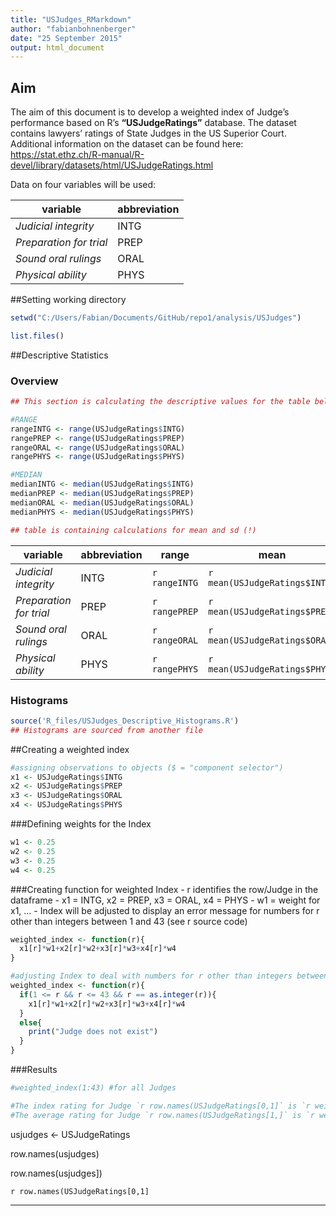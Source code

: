 ```yaml
---
title: "USJudges_RMarkdown"
author: "fabianbohnenberger"
date: "25 September 2015"
output: html_document
---
```



## Aim

The aim of this document is to develop a weighted index of Judge's performance based on R's **"USJudgeRatings"** database. The dataset contains lawyers' ratings of State Judges in the US Superior Court. Additional information on the dataset can be found here: <https://stat.ethz.ch/R-manual/R-devel/library/datasets/html/USJudgeRatings.html>

Data on four variables will be used: 

|variable| abbreviation|
|------|---|
|*Judicial integrity* | INTG|
|*Preparation for trial* | PREP|
|*Sound oral rulings* | ORAL|
|*Physical ability* | PHYS|


##Setting working directory 
```r
setwd("C:/Users/Fabian/Documents/GitHub/repo1/analysis/USJudges")

list.files()
```


##Descriptive Statistics 

### Overview

```r
## This section is calculating the descriptive values for the table below. 

#RANGE
rangeINTG <- range(USJudgeRatings$INTG)
rangePREP <- range(USJudgeRatings$PREP)
rangeORAL <- range(USJudgeRatings$ORAL)
rangePHYS <- range(USJudgeRatings$PHYS)

#MEDIAN
medianINTG <- median(USJudgeRatings$INTG)
medianPREP <- median(USJudgeRatings$PREP)
medianORAL <- median(USJudgeRatings$ORAL)
medianPHYS <- median(USJudgeRatings$PHYS)

## table is containing calculations for mean and sd (!) 
```

|variable|abbreviation|range|mean|median|standard deviation|
|--------|------------|-----|----|------|------------------|
|*Judicial integrity* |INTG |`r rangeINTG` | `r mean(USJudgeRatings$INTG)` | `r medianINTG` |`r sd(USJudgeRatings$INTG)`|
|*Preparation for trial* | PREP| `r rangePREP` |`r mean(USJudgeRatings$PREP)`| `r medianPREP` |`r sd(USJudgeRatings$PREP)`|
|*Sound oral rulings* | ORAL| `r rangeORAL` |`r mean(USJudgeRatings$ORAL)`| `r medianORAL` |`r sd(USJudgeRatings$ORAL)`|
|*Physical ability* | PHYS|`r rangePHYS` | `r mean(USJudgeRatings$PHYS)`| `r medianPHYS` |`r sd(USJudgeRatings$PHYS)`|


### Histograms 
```r
source('R_files/USJudges_Descriptive_Histograms.R')
## Histograms are sourced from another file
```



##Creating a weighted index

```r
#assigning observations to objects ($ = "component selector") 
x1 <- USJudgeRatings$INTG
x2 <- USJudgeRatings$PREP
x3 <- USJudgeRatings$ORAL
x4 <- USJudgeRatings$PHYS
```

###Defining weights for the Index
```r
w1 <- 0.25
w2 <- 0.25
w3 <- 0.25
w4 <- 0.25
```

###Creating function for weighted Index
- r identifies the row/Judge in the dataframe
- x1 = INTG, x2 = PREP, x3 = ORAL, x4 = PHYS
- w1 = weight for x1, ...
- Index will be adjusted to display an error message for numbers for r other than integers between 1 and 43 (see r source code)
```r
weighted_index <- function(r){
  x1[r]*w1+x2[r]*w2+x3[r]*w3+x4[r]*w4
}
``` 

```r
#adjusting Index to deal with numbers for r other than integers between 1 and 43
weighted_index <- function(r){
  if(1 <= r && r <= 43 && r == as.integer(r)){
    x1[r]*w1+x2[r]*w2+x3[r]*w3+x4[r]*w4
  } 
  else{
    print("Judge does not exist")
  }
}
```


###Results  
```r



#weighted_index(1:43) #for all Judges

#The index rating for Judge `r row.names(USJudgeRatings[0,1]` is `r weighted_index(1)`.
#The average rating for Judge `r row.names(USJudgeRatings[1,]` is `r weighted_index(1)`.
```


usjudges <- USJudgeRatings

row.names(usjudges)

row.names(usjudges])


`r row.names(USJudgeRatings[0,1]`


---

